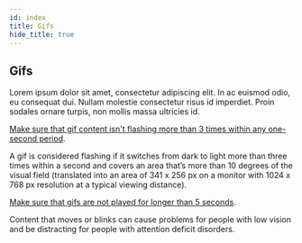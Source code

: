 ```yaml
---
id: index
title: Gifs
hide_title: true
---
```



<Card icon="🐱">

## Gifs

Lorem ipsum dolor sit amet, consectetur adipiscing elit. In ac euismod odio, eu consequat dui. Nullam molestie consectetur risus id imperdiet. Proin sodales ornare turpis, non mollis massa ultricies id.

</Card>

<CategoryItem id="flashing-gif-content">

[Make sure that gif content isn't flashing more than 3 times within any one-second period](flashing-gif-content.md).

A gif is considered flashing if it switches from dark to light more than three times within a second and covers an area that’s more than 10 degrees of the visual field (translated into an area of 341 x 256 px on a monitor with 1024 x 768 px resolution at a typical viewing distance). 

</CategoryItem>

<CategoryItem id="gif-duration">

[Make sure that gifs are not played for longer than 5 seconds](gif-duration.md).

Content that moves or blinks can cause problems for people with low vision and be distracting for people with attention deficit disorders.

</CategoryItem>
